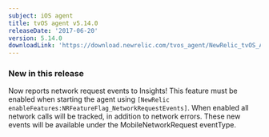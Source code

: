 ```yaml
---
subject: iOS agent
title: tvOS agent v5.14.0
releaseDate: '2017-06-20'
version: 5.14.0
downloadLink: 'https://download.newrelic.com/tvos_agent/NewRelic_tvOS_Agent_5.14.0.zip'
---
```


### New in this release

Now reports network request events to Insights! This feature must be enabled when starting the agent using `[NewRelic enableFeatures:NRFeatureFlag_NetworkRequestEvents]`. When enabled all network calls will be tracked, in addition to network errors. These new events will be available under the MobileNetworkRequest eventType.

